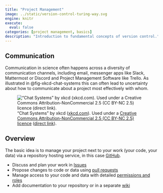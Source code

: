 ```yaml
---
title: "Project Management"
image: ../static/version-control-turing-way.svg
engine: knitr
execute:
  eval: false
categories: [project management, basics]
description: "Introduction to fundamental concepts of version control."
---
```


## Communication

Communication in science often happens across a diversity of communication channels, including email, messenger apps like Slack, Mattermost or Discord and Project Management Software like Trello.
As illustrated in @fig-xkcd-chat-systems this can often lead to uncertainty about how to communicate about a project most effectively with whom.

!["Chat Systems" by xkcd ([xkcd.com](https://xkcd.com/)). Used under a [Creative Commons Attribution-NonCommercial 2.5 (CC BY-NC 2.5) licence](https://creativecommons.org/licenses/by-nc/2.5/) ([direct link](https://xkcd.com/1810/)).](../static/xkcd-chat-systems.png){#fig-xkcd-chat-systems}

## Overview

The basic idea is to manage your project next to your work (your code, your data) via a repository hosting service, in this case [GitHub](https://github.com).

- Discuss and plan your work in [Issues](https://github.com/features/issues)
- Propose changes to code or data using [pull requests](https://docs.github.com/en/pull-requests/collaborating-with-pull-requests/proposing-changes-to-your-work-with-pull-requests/about-pull-requests)
- Manage access to your code and data with detailed [permissions and roles](https://docs.github.com/en/get-started/learning-about-github/access-permissions-on-github)
- Add documentation to your repository or in a separate [wiki](https://docs.github.com/en/communities/documenting-your-project-with-wikis/about-wikis)

